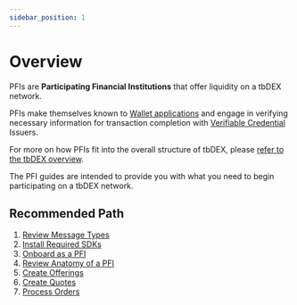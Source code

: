 ```yaml
---
sidebar_position: 1
---
```


# Overview

PFIs are **Participating Financial Institutions** that offer liquidity on a tbDEX network. 

PFIs make themselves known to [Wallet applications](/docs/tbdex/wallet/overview) and engage in verifying  necessary information for transaction completion with [Verifiable Credential](/docs/web5/learn/verifiable-credentials) Issuers. 

For more on how PFIs fit into the overall structure of tbDEX, please [refer to the tbDEX overview](/docs/tbdex/#example-scenario).

The PFI guides are intended to provide you with what you need to begin participating on a tbDEX network.

## Recommended Path

1. [Review Message Types](/docs/tbdex/message-types)
2. [Install Required SDKs](/docs/tbdex/pfi/required-sdks)
3. [Onboard as a PFI](/docs/tbdex/pfi/onboarding)
4. [Review Anatomy of a PFI](/docs/tbdex/pfi/anatomy-of-a-pfi)
5. [Create Offerings](/docs/tbdex/pfi/creating-offerings)
6. [Create Quotes](/docs/tbdex/pfi/creating-quotes)
7. [Process Orders](/docs/tbdex/pfi/processing-orders)
